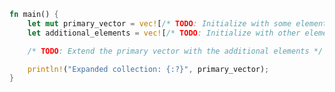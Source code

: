 ```rust
fn main() {
    let mut primary_vector = vec![/* TODO: Initialize with some elements */];
    let additional_elements = vec![/* TODO: Initialize with other elements */];

    /* TODO: Extend the primary vector with the additional elements */

    println!("Expanded collection: {:?}", primary_vector);
}

```